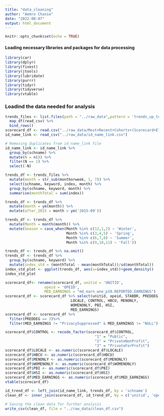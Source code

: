 ```yaml
---
title: "data_cleaning"
author: "Aemro Chanie"
date: "2022-08-07"
output: html_document
---
```


```r
knitr::opts_chunk$set(echo = TRUE)
```


#### Loading necessary libraries and packages for data processing 
```r
library(car)
library(dplyr)
library(fixest)
library(jtools)
library(lubridate)
library(purrr)
library(tidyr)
library(tidyverse)
library(vtable)
```

### Loadind the data needed for analysis 

```r

trends_files <- list.files(path = "../raw_data",pattern = 'trends_up_to', full.names = TRUE) %>%
  map_df(read_csv) %>%
  bind_rows()
scorecard_df <- read.csv("../raw_data/Most+Recent+Cohorts+(Scorecard+Elements).csv")
id_name_link <- read_csv("../raw_data/id_name_link.csv")
```

```r
# Removing duplicates from id_name_link file
id_name_link <- id_name_link %>%
  group_by(schname) %>%
  mutate(N = n()) %>%
  filter(N == 1) %>% 
  select(-N)

```

```r
trends_df <- trends_files %>%
  mutate(month = str_sub(monthorweek, 1, 7)) %>%
  select(schname, keyword, index, month) %>%
  group_by(schname, keyword, month) %>%
  summarise(monthTotal = sum(index))
```

```r
trends_df <- trends_df %>%
  mutate(month = ym(month)) %>%
  mutate(after_2015 = month > ym('2015-09'))
```

```r
trends_df <- trends_df %>%
  mutate(Month = month(month)) %>%
  mutate(Season = case_when(Month %in% c(12,1,2) ~ 'Winter',
                            Month %in% c(3,4,5) ~ 'Spring', 
                            Month %in% c(6,7,8) ~ 'Summer',
                            Month %in% c(9,10,11) ~ 'Fall'))
```

```r
trends_df <- trends_df %>% na.omit()
trends_df <- trends_df %>%
  group_by(schname, keyword) %>%
  mutate(index_std = (monthTotal - mean(monthTotal))/sd(monthTotal))
index_std_plot <- ggplot(trends_df, aes(x=index_std))+geom_density()
index_std_plot
```

```r
scorecard_df<- rename(scorecard_df, unitid = 'UNITID', 
                  opeid = 'OPEID', 
                  MED_EARNINGS = "md_earn_wne_p10.REPORTED.EARNINGS")
scorecard_df <- scorecard_df %>% select(unitid, opeid, STABBR, PREDDEG,
                              LOCALE, CONTROL, HBCU, MENONLY,
                              WOMENONLY, PBI, HSI,
                              MED_EARNINGS)
scorecard_df <- scorecard_df %>%
  filter(PREDDEG == 3)%>%
  filter(MED_EARNINGS != "PrivacySuppressed" & MED_EARNINGS != "NULL")

scorecard_df$CONTROL <- recode_factor(scorecard_df$CONTROL,
                                         "1" = "Public",
                                         "2" = "PrivateNonProfit",
                                         "3" = "PrivateForProfit")
scorecard_df$LOCALE <- as.numeric(scorecard_df$LOCALE)
scorecard_df$HBCU <- as.numeric(scorecard_df$HBCU)
scorecard_df$MENONLY <- as.numeric(scorecard_df$MENONLY)
scorecard_df$WOMENONLY <- as.numeric(scorecard_df$WOMENONLY)
scorecard_df$PBI <- as.numeric(scorecard_df$PBI)
scorecard_df$HSI <- as.numeric(scorecard_df$HSI)
scorecard_df$MED_EARNINGS <- as.numeric(scorecard_df$MED_EARNINGS)
vtable(scorecard_df)
```

```r
id_trend_df <- left_join(id_name_link, trends_df, by = 'schname')
clean_df <- inner_join(scorecard_df, id_trend_df, by = c('unitid', 'opeid'))
```

```r

# Saving the clean data for further analysis 
write_csv(clean_df, file = "../raw_data/clean_df.csv")
```

